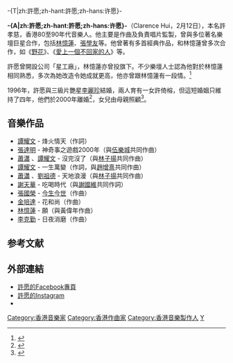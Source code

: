 -{T|zh:許愿;zh-hant:許愿;zh-hans:许愿}-
{{藝人
|姓名 = 許愿
|類型 = 音樂家
|圖片 = 
|圖片尺寸 = 
|圖片簡介 = 
|本名 = 許孝慈
|外文名 = 
|外文 = 
|羅馬拼音 = Hui Yuen
|英文名 = Clarence Hui
|暱稱 = 
|其他藝名 = 
|國籍 = 
|民族 = 
|籍貫 = 
|出生日期 = 2月12日
|出生地點 = 
|逝世日期 = 
|逝世地點 = 
|職業 = 作曲、填詞、監製、明星導師
|語言 = 
|教育程度 = 
|母校 = 
|宗教信仰 = 
|配偶 = {{marriage|李麗珍|1996|2000|end=divorced}}
|兒女 = 一女
|父母 = 
|親屬 = 
|音樂類型 = 
|演奏樂器 = 
|出道地點 = 
|出道日期 = 
|出道作 = 
|代表作 = 
|著名角色 = 
|活躍年代 = 
|唱片公司 = 
|經紀公司 = 
|網站 = 
|相關團體 = 
|IMDb = 0401180
|現任成員 = 
|過往成員 = 
|獎項 = 
}}

'''-{A|zh:許愿;zh-hant:許愿;zh-hans:许愿}-'''（Clarence Hui，2月12日），本名許孝慈，香港80至90年代音樂人。他主要是作曲及負責唱片監製，曾與多位著名樂壇巨星合作，包括[[林憶蓮|林憶蓮]]、[[張學友|張學友]]等。他曾著有多首經典作品，和林憶蓮曾多次合作，如《[[野花|野花]]》、《[[愛上一個不回家的人|愛上一個不回家的人]]》等。

許愿曾開設公司「星工廠」，林憶蓮亦曾投旗下。不少樂壇人士認為他對於林憶蓮相同熟悉，多次為她改造令她成就更高，他亦曾跟林憶蓮有一段情。<ref>{{Cite web |url=http://www.southcn.com/ent/celeb/linyilian/gallery/200408112019.htm |title=林憶蓮和她音樂中的四個男人 |access-date=2016-05-18 |archive-date=2016-10-09 |archive-url=https://web.archive.org/web/20161009162344/http://www.southcn.com/ent/celeb/linyilian/gallery/200408112019.htm |dead-url=no }}</ref>

1996年，許愿與三級片艷星[[李麗珍|李麗珍]]結婚，兩人育有一女許倚榕，但這短婚姻只維持了四年，他們於2000年離婚<ref>{{Cite web |url=http://www.appledaily.com.tw/realtimenews/article/new/20150108/537580/ |title=【今日壽星】蜜桃成熟李麗珍49歲撞臉苗可麗 |access-date=2015-03-30 |archive-date=2017-10-19 |archive-url=https://web.archive.org/web/20171019225229/http://www.appledaily.com.tw/realtimenews/article/new/20150108/537580 |dead-url=no }}</ref>，女兒由母親照顧<ref>{{Cite web |url=http://ent.qq.com/a/20140425/029677.htm |title=48岁李丽珍疑与男友潘源良冷战分居7年情断 |access-date=2015-03-30 |archive-date=2021-01-21 |archive-url=https://web.archive.org/web/20210121185304/https://ent.qq.com/a/20140425/029677.htm |dead-url=no }}</ref>。

==音樂作品==
*[[譚耀文|譚耀文]] - 烽火情天（作詞）
*[[張達明_(演員)|張達明]] - 神奇事之遊戲2000年（與[[伍樂城|伍樂城]]共同作曲）
*[[蕭瀟|蕭瀟]] 、[[譚耀文|譚耀文]] - 沒完沒了（與[[林子揚|林子揚]]共同作曲）
*[[譚耀文|譚耀文]] - 一生萬變（作詞，與[[趙增熹|趙增熹]]共同作曲）
*[[蕭瀟|蕭瀟]] 、[[劉祖德|劉祖德]] - 天地浪漫（與[[林子揚|林子揚]]共同作曲）
*[[謝天華|謝天華]] - 吃喝時代（與[[謝國維|謝國維]]共同作詞）
*[[張國榮|張國榮]] - [[今生今世|今生今世]]（作曲）
*[[金培達|金培達]] - 花和尚（作曲）
*[[林憶蓮|林憶蓮]] - 願（與黃偉年作曲）
*[[李克勤|李克勤]] - 日夜消磨（作曲）

==参考文献==
{{reflist}}

==外部連結==
*[https://www.facebook.com/clarencehuiyuen/ 許愿的Facebook專頁]
*[https://www.instagram.com/clarencehui/ 許愿的Instagram]
*{{sinaweibo|1829807503}}

[[Category:香港音樂家|Category:香港音樂家]]
[[Category:香港作曲家|Category:香港作曲家]]
[[Category:香港音樂製作人|Category:香港音樂製作人]]
[[Category:許姓|Y]]